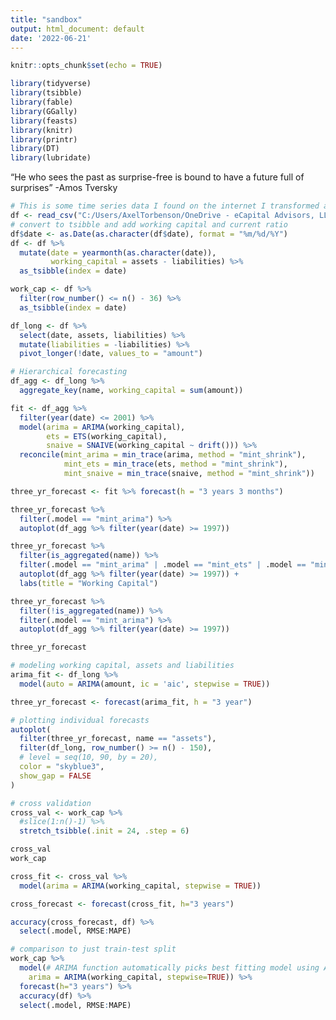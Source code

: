 ```yaml
---
title: "sandbox"
output: html_document: default
date: '2022-06-21'
---
```


```r
knitr::opts_chunk$set(echo = TRUE)
```
```r
library(tidyverse)
library(tsibble)
library(fable)
library(GGally)
library(feasts)
library(knitr)
library(printr)
library(DT)
library(lubridate)
```
"He who sees the past as surprise-free is bound to have a future full of surprises" -Amos Tversky

```r
# This is some time series data I found on the internet I transformed a bit
df <- read_csv("C:/Users/AxelTorbenson/OneDrive - eCapital Advisors, LLC/Documents/templates/CapitalForecasting/Data/working_capital_fake_data.csv")
# convert to tsibble and add working capital and current ratio
df$date <- as.Date(as.character(df$date), format = "%m/%d/%Y")
df <- df %>%
  mutate(date = yearmonth(as.character(date)),
         working_capital = assets - liabilities) %>%
  as_tsibble(index = date)

work_cap <- df %>%
  filter(row_number() <= n() - 36) %>%
  as_tsibble(index = date)
```

```r
df_long <- df %>%
  select(date, assets, liabilities) %>%
  mutate(liabilities = -liabilities) %>%
  pivot_longer(!date, values_to = "amount")

# Hierarchical forecasting
df_agg <- df_long %>%
  aggregate_key(name, working_capital = sum(amount))

fit <- df_agg %>%
  filter(year(date) <= 2001) %>%
  model(arima = ARIMA(working_capital),
        ets = ETS(working_capital),
        snaive = SNAIVE(working_capital ~ drift())) %>%
  reconcile(mint_arima = min_trace(arima, method = "mint_shrink"),
            mint_ets = min_trace(ets, method = "mint_shrink"),
            mint_snaive = min_trace(snaive, method = "mint_shrink"))

three_yr_forecast <- fit %>% forecast(h = "3 years 3 months")

three_yr_forecast %>%
  filter(.model == "mint_arima") %>%
  autoplot(df_agg %>% filter(year(date) >= 1997))

three_yr_forecast %>%
  filter(is_aggregated(name)) %>%
  filter(.model == "mint_arima" | .model == "mint_ets" | .model == "mint_snaive") %>%
  autoplot(df_agg %>% filter(year(date) >= 1997)) +
  labs(title = "Working Capital")

three_yr_forecast %>%
  filter(!is_aggregated(name)) %>%
  filter(.model == "mint_arima") %>%
  autoplot(df_agg %>% filter(year(date) >= 1997))

three_yr_forecast
```

```r
# modeling working capital, assets and liabilities
arima_fit <- df_long %>%
  model(auto = ARIMA(amount, ic = 'aic', stepwise = TRUE))

three_yr_forecast <- forecast(arima_fit, h = "3 year")

# plotting individual forecasts
autoplot(
  filter(three_yr_forecast, name == "assets"),
  filter(df_long, row_number() >= n() - 150),
  # level = seq(10, 90, by = 20),
  color = "skyblue3",
  show_gap = FALSE
)
```


















```r
# cross validation
cross_val <- work_cap %>% 
  #slice(1:n()-1) %>% 
  stretch_tsibble(.init = 24, .step = 6)

cross_val
work_cap

cross_fit <- cross_val %>% 
  model(arima = ARIMA(working_capital, stepwise = TRUE))

cross_forecast <- forecast(cross_fit, h="3 years")

accuracy(cross_forecast, df) %>% 
  select(.model, RMSE:MAPE)

# comparison to just train-test split
work_cap %>%
  model(# ARIMA function automatically picks best fitting model using AIC
    arima = ARIMA(working_capital, stepwise=TRUE)) %>% 
  forecast(h="3 years") %>% 
  accuracy(df) %>% 
  select(.model, RMSE:MAPE)

```
















